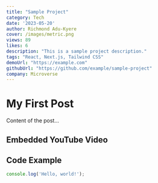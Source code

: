 ```yaml
---
title: "Sample Project"
category: Tech
date: '2023-05-20'
author: Richmond Adu-Kyere
cover: /images/metric.png
views: 89
likes: 6
description: "This is a sample project description."
tags: "React, Next.js, Tailwind CSS"
demoUrl: "https://example.com"
githubUrl: "https://github.com/example/sample-project"
company: Microverse
---
```


# My First Post

Content of the post...

## Embedded YouTube Video

<YouTube link="https://www.youtube.com/embed/dQw4w9WgXcQ"/>

## Code Example

```javascript
console.log('Hello, world!');
```





